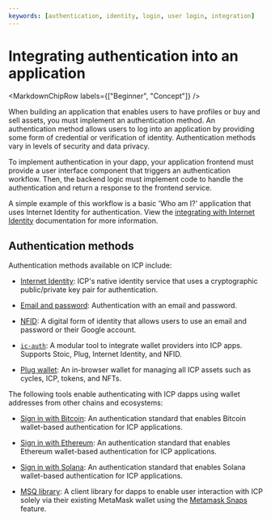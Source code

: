 ```yaml
---
keywords: [authentication, identity, login, user login, integration]
---
```



# Integrating authentication into an application

<MarkdownChipRow labels={["Beginner", "Concept"]} />

When building an application that enables users to have profiles or buy and sell assets, you must implement an authentication method. An authentication method allows users to log into an application by providing some form of credential or verification of identity. Authentication methods vary in levels of security and data privacy.

To implement authentication in your dapp, your application frontend must provide a user interface component that triggers an authentication workflow. Then, the backend logic must implement code to handle the authentication and return a response to the frontend service.

A simple example of this workflow is a basic 'Who am I?' application that uses Internet Identity for authentication. View the [integrating with Internet Identity](/docs/current/building-dapps/using-network-features/authentication/integrate-internet-identity) documentation for more information.

## Authentication methods

Authentication methods available on ICP include:

- [Internet Identity](/docs/current/building-dapps/using-network-features/authentication/overview): ICP's native identity service that uses a cryptographic public/private key pair for authentication.

- [Email and password](https://nfid.one): Authentication with an email and password.

- [NFID](https://nfid.one/): A digital form of identity that allows users to use an email and password or their Google account.

- [`ic-auth`](https://github.com/id-daniel-mccoy/ic-auth): A modular tool to integrate wallet providers into ICP apps. Supports Stoic, Plug, Internet Identity, and NFID.

- [Plug wallet](https://docs.plugwallet.ooo/getting-started/extension-components/): An in-browser wallet for managing all ICP assets such as cycles, ICP, tokens, and NFTs.

The following tools enable authenticating with ICP dapps using wallet addresses from other chains and ecosystems:

- [Sign in with Bitcoin](https://github.com/AstroxNetwork/ic-siwb): An authentication standard that enables Bitcoin wallet-based authentication for ICP applications.

- [Sign in with Ethereum](https://github.com/kristoferlund/ic-siwe-react-demo-rust): An authentication standard that enables Ethereum wallet-based authentication for ICP applications.

- [Sign in with Solana](https://github.com/kristoferlund/ic-siws): An authentication standard that enables Solana wallet-based authentication for ICP applications.

- [MSQ library](https://icp.msq.tech/): A client library for dapps to enable user interaction with ICP solely via their existing MetaMask wallet using the [Metamask Snaps](https://metamask.io/snaps/) feature.


